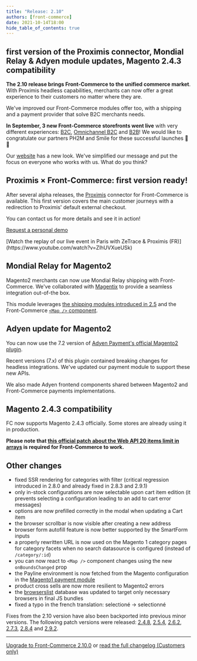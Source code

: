 ```yaml
---
title: "Release: 2.10"
authors: [front-commerce]
date: 2021-10-14T18:00
hide_table_of_contents: true
---
```


## first version of the Proximis connector, Mondial Relay & Adyen module updates, Magento 2.4.3 compatibility

**The 2.10 release brings Front-Commerce to the unified commerce market**. With
Proximis headless capabilities, merchants can now offer a great experience to
their customers no matter where they are.

We've improved our Front-Commerce modules offer too, with a shipping and a
payment provider that solve B2C merchants needs.

**In September, 3 new Front-Commerce storefronts went live** with very different
experiences: [B2C](https://www.kaporal.com/),
[Omnichannel B2C](https://www.terreseteaux.fr/) and
[B2B](https://www.e-robertet.com/)! We would like to congratulate our partners
PH2M and Smile for these successful launches 👏👏

Our [website](https://www.front-commerce.com/) has a new look. We've simplified
our message and put the focus on everyone who works with us. What do you think?

<!--truncate-->


## Proximis × Front-Commerce: first version ready!

After several alpha releases, the [Proximis](https://www.proximis.com/)
connector for Front-Commerce is available. This first version covers the main
customer journeys with a redirection to Proximis' default external checkout.

You can contact us for more details and see it in action!

<div className="center">
  <p>
    <a
      className="link primary button"
      href="https://www.front-commerce.com/contact/"
    >
      Request a personal demo
    </a>
  </p>
  <p>
    [Watch the replay of our live event in Paris with ZeTrace & Proximis
    (FR)](https://www.youtube.com/watch?v=ZlhUVXueUSk)
  </p>
</div>

## Mondial Relay for Magento2

Magento2 merchants can now use Mondial Relay shipping with Front-Commerce. We've
collaborated with [Magentix](https://mondialrelay.magentix.fr/fr/magento-2/) to
provide a seamless integration out-of-the box.

This module leverages
[the shipping modules introduced in 2.5](/changelog/front-commerce-2.5/#shipping-modules-colissimo-mondial-relay)
and the Front-Commerce
[`<Map />` component](/docs/2.x/advanced/features/display-a-map).

## Adyen update for Magento2

You can now use the 7.2 version of
[Adyen Payment's official Magento2 plugin](https://github.com/Adyen/adyen-magento2).

Recent versions (7.x) of this plugin contained breaking changes for headless
integrations. We've updated our payment module to support these new APIs.

We also made Adyen frontend components shared between Magento2 and
Front-Commerce payments implementations.

## Magento 2.4.3 compatibility

FC now supports Magento 2.4.3 officially. Some stores are already using it in
production.

**Please note that
[this official patch about the Web API 20 items limit in arrays](https://support.magento.com/hc/en-us/articles/4406893342093)
is required for Front-Commerce to work.**

## Other changes

- fixed SSR rendering for categories with filter (critical regression introduced
  in 2.8.0 and already fixed in 2.8.3 and 2.9.1)
- only in-stock configurations are now selectable upon cart item edition (it
  prevents selecting a configuration leading to an add to cart error messages)
- options are now prefilled correctly in the modal when updating a Cart item
- the browser scrollbar is now visible after creating a new address
- browser form autofill feature is now better supported by the SmartForm inputs
- a properly rewritten URL is now used on the Magento 1 category pages for
  category facets when no search datasource is configured (instead of
  `/category/:id`)
- you can now react to `<Map />` component changes using the new
  `onBoundsChanged` prop
- the Payline environment is now fetched from the Magento configuration in the
  [Magento1 payment module](/docs/2.x/advanced/payments/payline#magento1-openmagelts-module)
- product cross sells are now more resilient to Magento2 errors
- the [browserslist](https://github.com/browserslist/browserslist) database was
  updated to target only necessary browsers in final JS bundles
- fixed a typo in the french translation: selectioné -> selectionné

Fixes from the 2.10 version have also been backported into previous minor
versions. The following patch versions were released:
[2.4.8](https://gitlab.blackswift.cloud/front-commerce/front-commerce/-/releases/2.4.8),
[2.5.4](https://gitlab.blackswift.cloud/front-commerce/front-commerce/-/releases/2.5.4),
[2.6.2](https://gitlab.blackswift.cloud/front-commerce/front-commerce/-/releases/2.6.2),
[2.7.3](https://gitlab.blackswift.cloud/front-commerce/front-commerce/-/releases/2.7.3),
[2.8.4](https://gitlab.blackswift.cloud/front-commerce/front-commerce/-/releases/2.8.4)
and
[2.9.2](https://gitlab.blackswift.cloud/front-commerce/front-commerce/-/releases/2.9.2).

<hr />

<ChangelogFooter>

[Upgrade to Front-Commerce 2.10.0](/docs/2.x/appendices/migration-guides#290---2100)
or
[read the full changelog (Customers only)](https://gitlab.blackswift.cloud/front-commerce/front-commerce/-/releases/2.10.0)

</ChangelogFooter>
